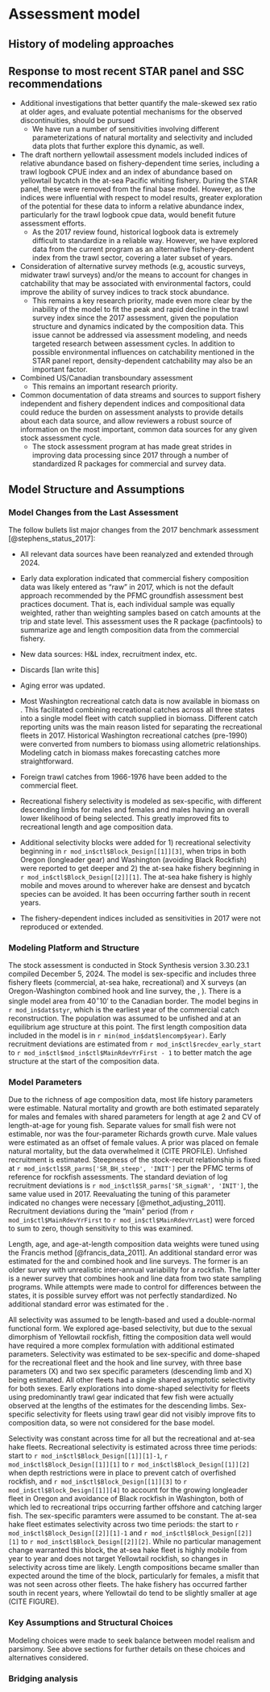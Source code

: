 # Assessment model

## History of modeling approaches

<!-- Very brief text here for (IT will do) -->

## Response to most recent STAR panel and SSC recommendations

-   Additional investigations that better quantify the male-skewed sex ratio at older ages, and evaluate potential mechanisms for the observed discontinuities, should be pursued
    -   We have run a number of sensitivities involving different parameterizations of natural mortality and selectivity and included data plots that further explore this dynamic, as well.
-   The draft northern yellowtail assessment models included indices of relative abundance based on fishery-dependent time series, including a trawl logbook CPUE index and an index of abundance based on yellowtail bycatch in the at-sea Pacific whiting fishery. During the STAR panel, these were removed from the final base model. However, as the indices were influential with respect to model results, greater exploration of the potential for these data to inform a relative abundance index, particularly for the trawl logbook cpue data, would benefit future assessment efforts.
    -   As the 2017 review found, historical logbook data is extremely difficult to standardize in a reliable way. However, we have explored data from the current \gls{wcgop} program as an alternative fishery-dependent index from the trawl sector, covering a later subset of years.
-   Consideration of alternative survey methods (e.g, acoustic surveys, midwater trawl surveys) and/or the means to account for changes in catchability that may be associated with environmental factors, could improve the ability of survey indices to track stock abundance. 
    -   This remains a key research priority, made even more clear by the inability of the model to fit the peak and rapid decline in the trawl survey index since the 2017 assessment, given the population structure and dynamics indicated by the composition data. This issue cannot be addressed via assessment modeling, and needs targeted research between assessment cycles. In addition to possible environmental influences on catchability mentioned in the STAR panel report, density-dependent catchability may also be an important factor.
-   Combined US/Canadian transboundary assessment
    -   This remains an important research priority.
-   Common documentation of data streams and sources to support fishery independent and fishery dependent indices and compositional data could reduce the burden on assessment analysts to provide details about each data source, and allow reviewers a robust source of information on the most important, common data sources for any given stock assessment cycle.
    -   The stock assessment program at \gls{nwfsc} has made great strides in improving data processing since 2017 through a number of standardized R packages for commercial and survey data.

```{=html}
<!-- Response to the most recent previous STAR panel and SSC recommendations for remedying deficiencies in the most recent previous full assessment. This is not required for an update assessment.  
Is this required if there are no "deficiencies"? -->
```

## Model Structure and Assumptions

### Model Changes from the Last Assessment

<!-- Description of new modeling approaches and changes made from the last assessment, with rationale. This should include bridging analyses that highlight the data and model changes that were most influential with respect to changes between the assessment being reviewed and the most recent adopted assessment.  -->

The follow bullets list major changes from the 2017 benchmark assessment [@stephens_status_2017]:

-   All relevant data sources have been reanalyzed and extended through 2024.

-   Early data exploration indicated that commercial fishery composition data was likely entered as "raw" in 2017, which is not the default approach recommended by the PFMC groundfish assessment best practices document. That is, each individual sample was equally weighted, rather than weighting samples based on catch amounts at the trip and state level. This assessment uses the \gls{nwfsc} R package {pacfintools} to summarize age and length composition data from the commercial fishery.

-   New data sources: H&L index, recruitment index, etc.

-   Discards \[Ian write this\]

-   Aging error was updated.

-   Most Washington recreational catch data is now available in biomass on \gls{recfin}. This facilitated combining recreational catches across all three states into a single model fleet with catch supplied in biomass. Different catch reporting units was the main reason listed for separating the recreational fleets in 2017. Historical Washington recreational catches (pre-1990) were converted from numbers to biomass using allometric relationships. Modeling catch in biomass makes forecasting catches more straightforward.

-   Foreign trawl catches from 1966-1976 have been added to the commercial fleet.

-   Recreational fishery selectivity is modeled as sex-specific, with different descending limbs for males and females and males having an overall lower likelihood of being selected. This greatly improved fits to recreational length and age composition data.

-   Additional selectivity blocks were added for 1) recreational selectivity beginning in `r mod_in$ctl$Block_Design[[1]][3]`, when trips in both Oregon (longleader gear) and Washington (avoiding Black Rockfish) were reported to get deeper and 2) the at-sea hake fishery beginning in `r mod_in$ctl$Block_Design[[2]][1]`. The at-sea hake fishery is highly mobile and moves around to wherever hake are densest and bycatch species can be avoided. It has been occurring farther south in recent years.

-   The fishery-dependent indices included as sensitivities in 2017 were not reproduced or extended.

### Modeling Platform and Structure

The stock assessment is conducted in Stock Synthesis version 3.30.23.1 compiled December 5, 2024. The model is sex-specific and includes three fishery fleets (commercial, at-sea hake, recreational) and X surveys (an Oregon-Washington combined hook and line survey, the \gls{s-tri}, \gls{s-wcgbt}). There is a single model area from $40^{\circ} 10'$ to the Canadian border. The model begins in `r mod_in$dat$styr`, which is the earliest year of the commercial catch reconstruction. The population was assumed to be unfished and at an equilibrium age structure at this point. The first length composition data included in the model is in `r min(mod_in$dat$lencomp$year)`. Early recruitment deviations are estimated from `r mod_in$ctl$recdev_early_start` to `r mod_in$ctl$mod_in$ctl$MainRdevYrFirst - 1` to better match the age structure at the start of the composition data.

<!-- Assessment program and its version used for the assessment (i.e., date executable program file was compiled), description of model structure, definitions of fleets and areas. Description of how the first year that is included in the model was selected and how the population state at the time is defined (e.g., B0, stable age structure). -->

### Model Parameters

Due to the richness of age composition data, most life history parameters were estimable. Natural mortality and growth are both estimated separately for males and females with shared parameters for length at age 2 and CV of length-at-age for young fish. Separate values for small fish were not estimable, nor was the four-parameter Richards growth curve. Male values were estimated as an offset of female values. A prior was placed on female natural mortality, but the data overwhelmed it (CITE PROFILE). Unfished recruitment is estimated. Steepness of the stock-recruit relationship is fixed at `r mod_in$ctl$SR_parms['SR_BH_steep', 'INIT']` per the PFMC terms of reference for rockfish assessments. The standard deviation of log recruitment deviations is `r mod_in$ctl$SR_parms['SR_sigmaR', 'INIT']`, the same value used in 2017. Reevaluating the tuning of this parameter indicated no changes were necessary [@methot_adjusting_2011]. Recruitment deviations during the "main" period (from `r mod_in$ctl$MainRdevYrFirst` to `r mod_in$ctl$MainRdevYrLast`) were forced to sum to zero, though sensitivity to this was examined.

Length, age, and age-at-length composition data weights were tuned using the Francis method [@francis_data_2011]. An additional standard error was estimated for the \gls{s-tri} and combined hook and line surveys. The former is an older survey with unrealistic inter-annual variability for a rockfish. The latter is a newer survey that combines hook and line data from two state sampling programs. While attempts were made to control for differences between the states, it is possible survey effort was not perfectly standardized. No additional standard error was estimated for the \gls{s-wcgbt}.

All selectivity was assumed to be length-based and used a double-normal functional form. We explored age-based selectivity, but due to the sexual dimorphism of Yellowtail rockfish, fitting the composition data well would have required a more complex formulation with additional estimated parameters. Selectivity was estimated to be sex-specific and dome-shaped for the recreational fleet and the hook and line survey, with three base parameters (X) and two sex specific parameters (descending limb and X) being estimated. All other fleets had a single shared asymptotic selectivity for both sexes. Early explorations into dome-shaped selectivity for fleets using predominantly trawl gear indicated that few fish were actually observed at the lengths of the estimates for the descending limbs. Sex-specific selectivity for fleets using trawl gear did not visibly improve fits to composition data, so were not considered for the base model.

Selectivity was constant across time for all but the recreational and at-sea hake fleets. Recreational selectivity is estimated across three time periods: start to `r mod_in$ctl$Block_Design[[1]][1]-1`, `r mod_in$ctl$Block_Design[[1]][1]` to `r mod_in$ctl$Block_Design[[1]][2]` when depth restrictions were in place to prevent catch of overfished rockfish, and `r mod_in$ctl$Block_Design[[1]][3]` to `r mod_in$ctl$Block_Design[[1]][4]` to account for the growing longleader fleet in Oregon and avoidance of Black rockfish in Washington, both of which led to recreational trips occurring farther offshore and catching larger fish. The sex-specific paramters were assumed to be constant. The at-sea hake fleet estimates selectivity across two time periods: the start to `r mod_in$ctl$Block_Design[[2]][1]-1` and `r mod_in$ctl$Block_Design[[2]][1]` to `r mod_in$ctl$Block_Design[[2]][2]`. While no particular management change warranted this block, the at-sea hake fleet is highly mobile from year to year and does not target Yellowtail rockfish, so changes in selectivity across time are likely. Length compositions became smaller than expected around the time of the block, particularly for females, a misfit that was not seen across other fleets. The hake fishery has occurred farther south in recent years, where Yellowtail do tend to be slightly smaller at age (CITE FIGURE).

<!-- Model parameters: estimated and fixed parameters, constraints on parameters, selectivity assumptions, natural mortality, treatment of age reading bias and/or imprecision, and other fixed parameters, description of stock-recruitment constraints or components, critical assumptions, and consequences of assumption failures.  -->

### Key Assumptions and Structural Choices

Modeling choices were made to seek balance between model realism and parsimony. See above sections for further details on these choices and alternatives considered.

<!-- Evidence of search for balance between model realism and parsimony. Key model assumptions and structural choices (e.g., asymptotic vs. domed selectivities, constant vs. time-varying selectivities). Summary of alternate model configurations that were examined but rejected. This is not required for an update assessment. -->

### Bridging analysis

